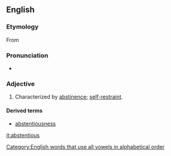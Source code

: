 ==English==

===Etymology===
From {{suffix|abstention|ous}}

===Pronunciation===
* {{a|US}} {{IPA|/æbˈstɛn.t͡ʃəs|/əbˈstɛn.t͡ʃəs//}}

===Adjective===
{{en-adj}}

# Characterized by [[abstinence]]; [[self-restraint]].

====Derived terms====
* [[abstentiousness]]

[[Category:English words that use all vowels in alphabetical order]]

[[it:abstentious]]